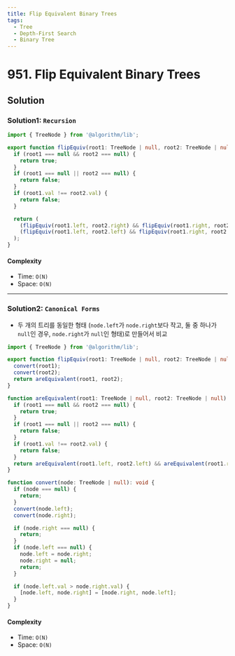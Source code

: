 ```yaml
---
title: Flip Equivalent Binary Trees
tags:
  - Tree
  - Depth-First Search
  - Binary Tree
---
```


# 951. Flip Equivalent Binary Trees

<Badges>
  <LevelBadge level="medium" />
  <TopicBadge name="Tree" slug="tree" />
  <TopicBadge name="Depth-First Search" slug="depth-first-search" />
  <TopicBadge name="Binary Tree" slug="binary-tree" />
</Badges>

## Solution

### Solution1: `Recursion`

```typescript filename="solution.ts" copy
import { TreeNode } from '@algorithm/lib';

export function flipEquiv(root1: TreeNode | null, root2: TreeNode | null): boolean {
  if (root1 === null && root2 === null) {
    return true;
  }
  if (root1 === null || root2 === null) {
    return false;
  }
  if (root1.val !== root2.val) {
    return false;
  }

  return (
    (flipEquiv(root1.left, root2.right) && flipEquiv(root1.right, root2.left)) ||
    (flipEquiv(root1.left, root2.left) && flipEquiv(root1.right, root2.right))
  );
}
```

#### Complexity

- Time: `O(N)`
- Space: `O(N)`

---

### Solution2: `Canonical Forms`

- 두 개의 트리를 동일한 형태 (`node.left`가 `node.right`보다 작고, 둘 중 하나가 `null`인 경우, `node.right`가 `null`인 형태)로 만들어서 비교

```typescript filename="solution.ts" copy
import { TreeNode } from '@algorithm/lib';

export function flipEquiv(root1: TreeNode | null, root2: TreeNode | null): boolean {
  convert(root1);
  convert(root2);
  return areEquivalent(root1, root2);
}

function areEquivalent(root1: TreeNode | null, root2: TreeNode | null): boolean {
  if (root1 === null && root2 === null) {
    return true;
  }
  if (root1 === null || root2 === null) {
    return false;
  }
  if (root1.val !== root2.val) {
    return false;
  }
  return areEquivalent(root1.left, root2.left) && areEquivalent(root1.right, root2.right);
}

function convert(node: TreeNode | null): void {
  if (node === null) {
    return;
  }
  convert(node.left);
  convert(node.right);

  if (node.right === null) {
    return;
  }
  if (node.left === null) {
    node.left = node.right;
    node.right = null;
    return;
  }

  if (node.left.val > node.right.val) {
    [node.left, node.right] = [node.right, node.left];
  }
}
```

#### Complexity

- Time: `O(N)`
- Space: `O(N)`

<ProblemLink
  codingSite="leetcode"
  href="https://leetcode.com/problems/flip-equivalent-binary-trees"
  title="Flip Equivalent Binary Trees"
/>
